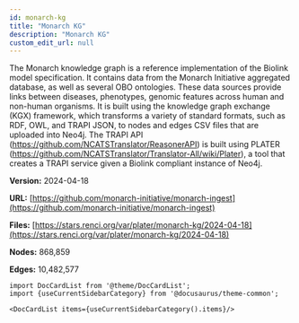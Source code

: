 ```yaml
---
id: monarch-kg
title: "Monarch KG"
description: "Monarch KG"
custom_edit_url: null
---
```





The Monarch knowledge graph is a reference implementation of the Biolink model specification. It contains data from the Monarch Initiative aggregated database, as well as several OBO ontologies. These data sources provide links between diseases, phenotypes, genomic features across human and non-human organisms. It is built using the knowledge graph exchange (KGX) framework, which transforms a variety of standard formats, such as RDF, OWL, and TRAPI JSON, to nodes and edges CSV files that are uploaded into Neo4j. The TRAPI API (https://github.com/NCATSTranslator/ReasonerAPI) is built using PLATER (https://github.com/NCATSTranslator/Translator-All/wiki/Plater), a tool that creates a TRAPI service given a Biolink compliant instance of Neo4j.

**Version:** 2024-04-18

**URL:** [https://github.com/monarch-initiative/monarch-ingest](https://github.com/monarch-initiative/monarch-ingest)

**Files:** [https://stars.renci.org/var/plater/monarch-kg/2024-04-18](https://stars.renci.org/var/plater/monarch-kg/2024-04-18)

**Nodes:** 868,859

**Edges:** 10,482,577





```mdx-code-block
import DocCardList from '@theme/DocCardList';
import {useCurrentSidebarCategory} from '@docusaurus/theme-common';

<DocCardList items={useCurrentSidebarCategory().items}/>
```
      